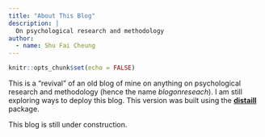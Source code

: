 ```yaml
---
title: "About This Blog"
description: |
  On psychological research and methodology
author:
  - name: Shu Fai Cheung
---
```


```r
knitr::opts_chunk$set(echo = FALSE)
```

This is a "revival" of an old blog of mine on anything on psychological research and methodology
 (hence the name *blogonreseach*).
I am still exploring ways to deploy this blog. This version was built using
the [**distaill**](https://rstudio.github.io/distill) package.

This blog is still under construction.